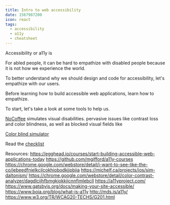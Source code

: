 ```yaml
---
title: Intro to web accessibility
date: 1567987200
icon: react
tags:
  - accessibility
  - a11y
  - cheatsheet
---
```


Accessibility or a11y is

For abled people, it can be hard to empathize with disabled people because it is not how we experience the world.

To better understand why we should design and code for accessibility, let's empathize with our users.

Before learning how to build accessible web applications, learn how to empathize.

To start, let's take a look at some tools to help us.

[NoCoffee](https://chrome.google.com/webstore/detail/nocoffee/jjeeggmbnhckmgdhmgdckeigabjfbddl) simulates visual disabilities. pervasive issues like contrast loss and color blindness, as well as blocked visual fields like 

[Color blind simulator](https://chrome.google.com/webstore/detail/i-want-to-see-like-the-co/jebeedfnielkcjlcokhiobodkjjpbjia)

Read the [checklist](https://a11yproject.com/checklist/)

Resources:
https://egghead.io/courses/start-building-accessible-web-applications-today
https://github.com/mgifford/a11y-courses
https://chrome.google.com/webstore/detail/i-want-to-see-like-the-co/jebeedfnielkcjlcokhiobodkjjpbjia
https://michelf.ca/projects/ios/sim-daltonism/
https://chrome.google.com/webstore/detail/color-contrast-analyzer/dagdlcijhfbmgkjokkjicnnfimlebcll
https://a11yproject.com/
https://www.gatsbyjs.org/docs/making-your-site-accessible/
https://www.boia.org/blog/what-is-a11y
http://mds.is/a11y/
https://www.w3.org/TR/WCAG20-TECHS/G201.html
